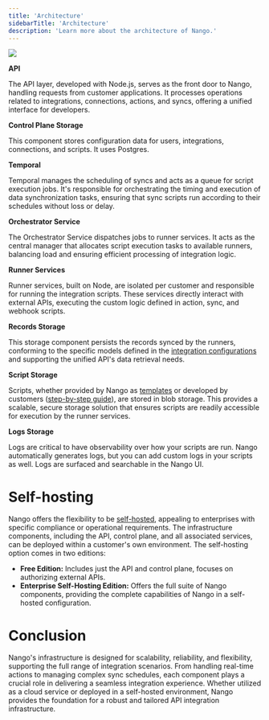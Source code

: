 ```yaml
---
title: 'Architecture'
sidebarTitle: 'Architecture'
description: 'Learn more about the architecture of Nango.'
---
```


<Frame>
  <img src="/images/architecture.png" />
</Frame>

**API**

The API layer, developed with Node.js, serves as the front door to Nango, handling requests from customer applications. It processes operations related to integrations, connections, actions, and syncs, offering a unified interface for developers.

**Control Plane Storage**

This component stores configuration data for users, integrations, connections, and scripts. It uses Postgres.

**Temporal**

Temporal manages the scheduling of syncs and acts as a queue for script execution jobs. It's responsible for orchestrating the timing and execution of data synchronization tasks, ensuring that sync scripts run according to their schedules without loss or delay.

**Orchestrator Service**

The Orchestrator Service dispatches jobs to runner services. It acts as the central manager that allocates script execution tasks to available runners, balancing load and ensuring efficient processing of integration logic.

**Runner Services**

Runner services, built on Node, are isolated per customer and responsible for running the integration scripts. These services directly interact with external APIs, executing the custom logic defined in action, sync, and webhook scripts. 

**Records Storage**

This storage component persists the records synced by the runners, conforming to the specific models defined in the [integration configurations](/understand/concepts/scripts#integration-configuration) and supporting the unified API's data retrieval needs.

**Script Storage**

Scripts, whether provided by Nango as [templates](/understand/concepts/templates) or developed by customers ([step-by-step guide](/customize/guides/create-a-custom-integration)), are stored in blob storage. This provides a scalable, secure storage solution that ensures scripts are readily accessible for execution by the runner services.

**Logs Storage**

Logs are critical to have observability over how your scripts are run. Nango automatically generates logs, but you can add custom logs in your scripts as well. Logs are surfaced and searchable in the Nango UI. 

# Self-hosting

Nango offers the flexibility to be [self-hosted](/host/cloud), appealing to enterprises with specific compliance or operational requirements. The infrastructure components, including the API, control plane, and all associated services, can be deployed within a customer's own environment. The self-hosting option comes in two editions:

- **Free Edition:** Includes just the API and control plane, focuses on authorizing external APIs.
- **Enterprise Self-Hosting Edition:** Offers the full suite of Nango components, providing the complete capabilities of Nango in a self-hosted configuration.

# Conclusion

Nango's infrastructure is designed for scalability, reliability, and flexibility, supporting the full range of integration scenarios. From handling real-time actions to managing complex sync schedules, each component plays a crucial role in delivering a seamless integration experience. Whether utilized as a cloud service or deployed in a self-hosted environment, Nango provides the foundation for a robust and tailored API integration infrastructure.